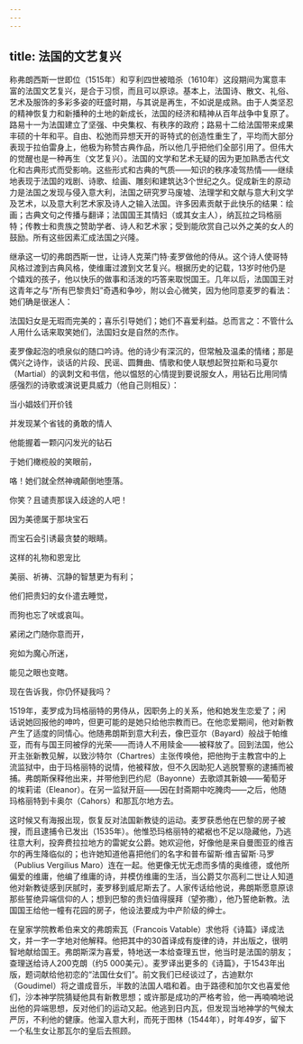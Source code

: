 ```yaml
---
---
---
```

title: 法国的文艺复兴
---




称弗朗西斯一世即位（1515年）和亨利四世被暗杀（1610年）这段期间为寓意丰富的法国文艺复兴，是合于习惯，而且可以原谅。基本上，法国诗、散文、礼俗、艺术及服饰的多彩多姿的旺盛时期，与其说是再生，不如说是成熟。由于人类坚忍的精神恢复力和新播种的土地的新成长，法国的经济和精神从百年战争中复原了。路易十一为法国建立了坚强、中央集权、有秩序的政府；路易十二给法国带来成果丰硕的十年和平。自由、松弛而异想天开的哥特式的创造性重生了，平均而大部分表现于拉伯雷身上，他极为称赞古典作品，所以他几乎把他们全部引用了。但伟大的觉醒也是一种再生（文艺复兴）。法国的文学和艺术无疑的因为更加熟悉古代文化和古典形式而受影响。这些形式和古典的气质——知识的秩序凌驾热情——继续地表现于法国的戏剧、诗歌、绘画、雕刻和建筑达3个世纪之久。促成新生的原动力是法国之发现与侵入意大利，法国之研究罗马废墟、法理学和文献与意大利文学及艺术，以及意大利艺术家及诗人之输入法国。许多因素贡献于此快乐的结果：绘画；古典文句之传播与翻译；法国国王其情妇（或其女主人），纳瓦拉之玛格丽特；传教士和贵族之赞助学者、诗人和艺术家；受到能欣赏自己以外之美的女人的鼓励。所有这些因素汇成法国之兴隆。

继承这一切的弗朗西斯一世，让诗人克莱门特·麦罗做他的侍从。这个诗人使哥特风格过渡到古典风格，使维庸过渡到文艺复兴。根据历史的记载，13岁时他仍是个嬉戏的孩子，他以快乐的做事和活泼的巧答来取悦国王。几年以后，法国国王对这青年之与“所有巴黎贵妇”奇遇和争吵，附以会心微笑，因为他同意麦罗的看法：她们确是很迷人：

法国妇女是无瑕而完美的；喜乐引导她们；她们不喜爱利益。总而言之：不管什么人用什么话来取笑她们，法国妇女是自然的杰作。



麦罗像起泡的喷泉似的随口吟诗。他的诗少有深沉的，但常触及温柔的情绪；那是偶兴之诗作，谈话的片段、民谣、圆舞曲、情歌和使人联想起贺拉斯和马夏尔（Martial）的讽刺文和书信，他以愠怒的心情提到要说服女人，用钻石比用同情感强烈的诗歌或演说更具威力（他自己则相反）：

当小娼妓们开价钱

并发现某个省钱的勇敢的情人

他能握着一颗闪闪发光的钻石

于她们橄榄般的笑眼前，

咯！她们就全然神魂颠倒地堕落。

你笑？且谴责那误入歧途的人吧！

因为美德属于那块宝石

而宝石会引诱最贪婪的眼睛。

这样的礼物和恩宠比

美丽、祈祷、沉静的智慧更为有利；

他们把贵妇的女仆遣去睡觉，

而狗也忘了吠或哀叫。

紧闭之门随你意而开，

宛如为魔心所迷，

能见之眼也变瞎。

现在告诉我，你仍怀疑我吗？



1519年，麦罗成为玛格丽特的男侍从，因职务上的关系，他和她发生恋爱了；闲话说她回报他的呻吟，但更可能的是她只给他宗教而已。在他恋爱期间，他对新教产生了适度的同情心。他随弗朗斯到意大利去，像巴亚尔（Bayard）般战于帕维亚，而有与国王同被俘的光荣——而诗人不用赎金——被释放了。回到法国，他公开主张新教见解，以致沙特尔（Chartres）主张传唤他，把他拘于主教宫中的上流监狱中，由于玛格丽特的说情，他被释放，但不久因助犯人逃脱警察的逮捕而被捕。弗朗斯保释他出来，并带他到巴约尼（Bayonne）去歌颂其新娘——葡萄牙的埃莉诺（Eleanor）。在另一监狱开庭——因在封斋期中吃腌肉——之后，他随玛格丽特到卡奥尔（Cahors）和那瓦尔地方去。

这时候又有海报出现，恢复反对法国新教徒的运动。麦罗获悉他在巴黎的房子被搜，而且逮捕令已发出（1535年）。他惟恐玛格丽特的裙裾也不足以隐藏他，乃逃往意大利，投奔费拉拉地方的雷妮女公爵。她欢迎他，好像他是来自曼图亚的维吉尔的再生降临似的；也许她知道他喜把他们的名字和普布留斯·维吉留斯·马罗（Publius Vergilius Maro）连在一起。他更像无忧无虑而多情的奥维德，或他所偏爱的维庸，他编了维庸的诗，并模仿维庸的生活，当公爵艾尔高利二世让人知道他对新教徒感到厌腻时，麦罗移到威尼斯去了。人家传话给他说，弗朗斯愿意原谅那些誓绝异端信仰的人；想到巴黎的贵妇值得膜拜（望弥撒），他乃誓绝新教。法国国王给他一幢有花园的房子，他设法要成为中产阶级的绅士。

在皇家学院教希伯来文的弗朗索瓦（Francois Vatable）求他将《诗篇》译成法文，并一字一字地对他解释。他把其中的30首译成有旋律的诗，并出版之，很明智地献给国王。弗朗斯深为喜爱，特地送一本给查理五世，他当时是法国的朋友；查理送给诗人200克朗（约5 000美元）。麦罗译出更多的《诗篇》，于1543年出版，题词献给他初恋的“法国仕女们”。前文我们已经谈过了，古迪默尔（Goudimel）将之谱成音乐，半数的法国人唱和着。由于路德和加尔文也喜爱他们，沙本神学院猜疑他具有新教思想；或许那是成功的严格考验，他一再喃喃地说出他的异端思想，反对他们的运动又起。他逃到日内瓦，但发现当地神学的气候太严厉，不利他的健康。他溜入意大利，而死于图林（1544年），时年49岁，留下一个私生女让那瓦尔的皇后去照顾。
